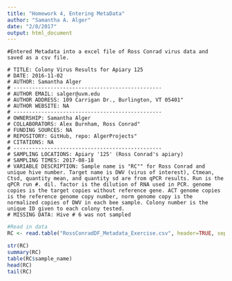 ```yaml
---
title: "Homework 4, Entering MetaData"
author: "Samantha A. Alger"
date: "2/8/2017"
output: html_document
---
```

```
#Entered Metadata into a excel file of Ross Conrad virus data and saved as a csv file. 

# TITLE: Colony Virus Results for Apiary 125
# DATE: 2016-11-02
# AUTHOR: Samantha Alger
# ------------------------------------------------
# AUTHOR EMAIL: salger@uvm.edu
# AUTHOR ADDRESS: 109 Carrigan Dr., Burlington, VT 05401"
# AUTHOR WEBSITE: NA
# ------------------------------------------------
# OWNERSHIP: Samantha Alger
# COLLABORATORS: Alex Burnham, Ross Conrad"
# FUNDING SOURCES: NA
# REPOSITORY: GitHub, repo: AlgerProjects"
# CITATIONS: NA
# ------------------------------------------------
# SAMPLING LOCATIONS: Apiary '125' (Ross Conrad's apiary)
# SAMPLING TIMES: 2017-08-18
# VARIABLE DESCRIPTION: Sample name is "RC"" for Ross Conrad and unique hive number. Target name is DWV (virus of interest), Ctmean, Ctsd, quantity mean, and quantity sd are from qPCR results. Run is the qPCR run #. dil. factor is the dilution of RNA used in PCR. genome copies is the target copies without reference gene. ACT genome copies is the reference genome copy number, norm genome copy is the normalized copies of DWV in each bee sample. Colony number is the unique ID given to each colony tested.
# MISSING DATA: Hive # 6 was not sampled
```


```r
#Read in data
RC <- read.table("RossConradDF_Metadata_Exercise.csv", header=TRUE, sep = ",", stringsAsFactors = F)

str(RC)
summary(RC)
table(RC$sample_name)
head(RC)
tail(RC)


```
